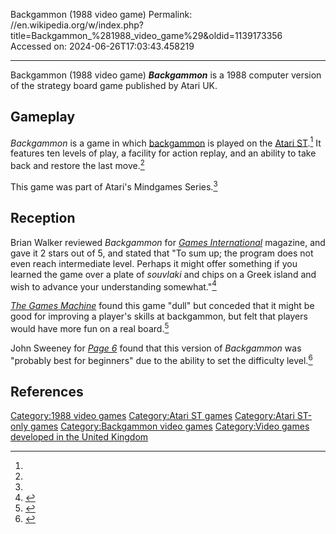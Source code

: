 Backgammon (1988 video game)
Permalink: //en.wikipedia.org/w/index.php?title=Backgammon_%281988_video_game%29&oldid=1139173356
Accessed on: 2024-06-26T17:03:43.458219



------
Backgammon (1988 video game)
{{Infobox video game
|image = Backgammon 1988 video game cover 2.png
|caption = 
|alt = 
| publisher = Atari UK
| developer = Bray Research
| series = Atari Mindgames
| platforms = [[Atari ST]]
| genre = [[Strategy video game|Strategy]]
| released = 1988
}}
'''''Backgammon''''' is a 1988 computer version of the strategy board game published by Atari UK.

==Gameplay==
''Backgammon'' is a game in which [[backgammon]] is played on the [[Atari ST]].<ref name="gi10"/> It features ten levels of play, a facility for action replay, and an ability to take back and restore the last move.<ref name="TGM"/>

This game was part of Atari's Mindgames Series.<ref name="Page6"/>

==Reception==
{{Video game reviews
| title = 
| subtitle = 
<!-- Formatting -->
| state = <!-- blank/collapsed/collapsed/expanded -->
| align = <!-- left/right/none/inherit -->
<!-- Aggregators -->
| MC = 
<!-- Reviewers -->
| TGM = 53%<ref name="TGM"/>
<!-- Custom aggregators; limit is set to 10 -->
| agg1 = 
| agg1Score = 
| agg2 = 
| agg2Score = 
<!-- Custom Reviewers; limit is set to 10 -->
| rev1 = 
| rev1Score = 
| rev2 = 
| rev2Score = 
<!-- Awards; no limit -->
| award1Pub = 
| award1 = 
| award2Pub = 
| award2 = 
}}

Brian Walker reviewed ''Backgammon'' for ''[[Games International]]'' magazine, and gave it 2 stars out of 5, and stated that "To sum up; the program does not even reach intermediate level. Perhaps it might offer something if you learned the game over a plate of ''souvlaki'' and chips on a Greek island and wish to advance your understanding somewhat."<ref name="gi10">{{cite journal | last = Walker |first = Brian | title =Computer Games | journal = [[Games International]] | issue = 10 | pages =49 |date=November 1989}}</ref>

''[[The Games Machine]]'' found this game "dull" but conceded that it might be good for improving a player's skills at backgammon, but felt that players would have more fun on a real board.<ref name="TGM">{{Cite web|url=https://archive.org/details/the-games-machine-18/page/n54/mode/2up|title=The Games Machine Issue 18}}</ref>

John Sweeney for ''[[Page 6]]'' found that this version of ''Backgammon'' was "probably best for beginners" due to the ability to set the difficulty level.<ref name="Page6">{{Cite web|url=https://archive.org/details/Page6-51-Aug91/page/54/mode/2up|title = Page6 51 Aug91}}</ref>

==References==
{{reflist}}

[[Category:1988 video games]]
[[Category:Atari ST games]]
[[Category:Atari ST-only games]]
[[Category:Backgammon video games]]
[[Category:Video games developed in the United Kingdom]]